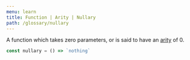 ```yaml
---
menu: learn
title: Function | Arity | Nullary
path: /glossary/nullary
---
```


<Def of="Nullary" parent="Arity"/>

A function which takes zero parameters, or is said to have an [arity](/glossary/arity) of 0.

```js
const nullary = () => `nothing`
```
